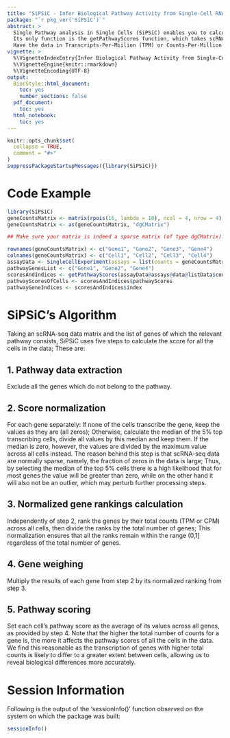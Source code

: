 ```yaml
---
title: "SiPSiC - Infer Biological Pathway Activity from Single-Cell RNA-Seq Data"
package: "`r pkg_ver('SiPSiC')`"
abstract: >
  Single Pathway analysis in Single Cells (SiPSiC) enables you to calculate a per-cell score for a biological pathway of your choice from single-cell RNA-seq (scRNA-seq) data. 
  Its only function is the getPathwayScores function, which takes scRNA-seq data and an array containing the names of the genes comprising the relevant biological pathway, and calculates pathway scores for each cell in the data. 
  Have the data in Transcripts-Per-Miilion (TPM) or Counts-Per-Million (CPM) units for best results.
vignette: >
  %\VignetteIndexEntry{Infer Biological Pathway Activity from Single-Cell RNA-Seq Data}
  %\VignetteEngine{knitr::rmarkdown}
  %\VignetteEncoding{UTF-8}
output: 
  BiocStyle::html_document:
    toc: yes
    number_sections: false
  pdf_document:
    toc: yes
  html_notebook:
    toc: yes
---
```


```r
knitr::opts_chunk$set(
  collapse = TRUE,
  comment = "#>"
)
suppressPackageStartupMessages({library(SiPSiC)})
```

# Code Example
```r
library(SiPSiC)
geneCountsMatrix <- matrix(rpois(16, lambda = 10), ncol = 4, nrow = 4)
geneCountsMatrix <- as(geneCountsMatrix, "dgCMatrix")

## Make sure your matrix is indeed a sparse matrix (of type dgCMatrix)! 

rownames(geneCountsMatrix) <- c("Gene1", "Gene2", "Gene3", "Gene4")
colnames(geneCountsMatrix) <- c("Cell1", "Cell2", "Cell3", "Cell4")
assayData <- SingleCellExperiment(assays = list(counts = geneCountsMatrix))
pathwayGenesList <- c("Gene1", "Gene2", "Gene4")
scoresAndIndices <- getPathwayScores(assayData@assays@data@listData$counts, pathwayGenesList)
pathwayScoresOfCells <- scoresAndIndices$pathwayScores
pathwayGeneIndices <- scoresAndIndices$index
```
# SiPSiC's Algorithm
Taking an scRNA-seq data matrix and the list of genes of which the relevant pathway consists, SiPSiC uses five steps to calculate the score for all the cells in the data; These are:

## 1. Pathway data extraction 
Exclude all the genes which do not belong to the pathway.

## 2. Score normalization 
For each gene separately: If none of the cells transcribe the gene, keep the values as they are (all zeros); Otherwise, calculate the median of the 5% top transcribing cells, divide all values by this median and keep them. If the median is zero, however, the values are divided by the maximum value across all cells instead.
The reason behind this step is that scRNA-seq data are normally sparse, namely, the fraction of zeros in the data is large; Thus, by selecting the median of the top 5% cells there is a high likelihood that for most genes the value will be greater than zero, while on the other hand it will also not be an outlier, which may perturb further processing steps.

## 3. Normalized gene rankings calculation
Independently of step 2, rank the genes by their total counts (TPM or CPM) across all cells, then divide the ranks by the total number of genes; This normalization ensures that all the ranks remain within the range (0,1] regardless of the total number of genes.

## 4. Gene weighing
Multiply the results of each gene from step 2 by its normalized ranking from step 3.

## 5. Pathway scoring
Set each cell’s pathway score as the average of its values across all genes, as provided by step 4. Note that the higher the total number of counts for a gene is, the more it affects the pathway scores of all the cells in the data. We find this reasonable as the transcription of genes with higher total counts is likely to differ to a greater extent between cells, allowing us to reveal biological differences more accurately.


# Session Information
Following is the output of the 'sessionInfo()' function observed on the system on which the package was built:
```r
sessionInfo()
```